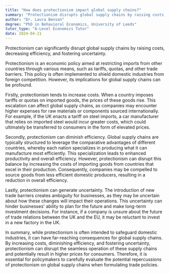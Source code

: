 ```yaml
---
title: "How does protectionism impact global supply chains?"
summary: "Protectionism disrupts global supply chains by raising costs, decreasing efficiency, and generating uncertainty, ultimately hindering international trade and economic stability."
author: "Dr. Laura Benson"
degree: "PhD in Behavioral Economics, University of Leeds"
tutor_type: "A-Level Economics Tutor"
date: 2024-04-21
---
```


Protectionism can significantly disrupt global supply chains by raising costs, decreasing efficiency, and fostering uncertainty.

Protectionism is an economic policy aimed at restricting imports from other countries through various means, such as tariffs, quotas, and other trade barriers. This policy is often implemented to shield domestic industries from foreign competition. However, its implications for global supply chains can be profound.

Firstly, protectionism tends to increase costs. When a country imposes tariffs or quotas on imported goods, the prices of these goods rise. This escalation can affect global supply chains, as companies may encounter higher expenses for raw materials or components sourced internationally. For example, if the UK enacts a tariff on steel imports, a car manufacturer that relies on imported steel would incur greater costs, which could ultimately be transferred to consumers in the form of elevated prices.

Secondly, protectionism can diminish efficiency. Global supply chains are typically structured to leverage the comparative advantages of different countries, whereby each nation specializes in producing what it can manufacture most efficiently. This specialization leads to enhanced productivity and overall efficiency. However, protectionism can disrupt this balance by increasing the costs of importing goods from countries that excel in their production. Consequently, companies may be compelled to source goods from less efficient domestic producers, resulting in a reduction in overall efficiency.

Lastly, protectionism can generate uncertainty. The introduction of new trade barriers creates ambiguity for businesses, as they may be uncertain about how these changes will impact their operations. This uncertainty can hinder businesses' ability to plan for the future and make long-term investment decisions. For instance, if a company is unsure about the future of trade relations between the UK and the EU, it may be reluctant to invest in a new factory in the UK.

In summary, while protectionism is often intended to safeguard domestic industries, it can have far-reaching consequences for global supply chains. By increasing costs, diminishing efficiency, and fostering uncertainty, protectionism can disrupt the seamless operation of these supply chains and potentially result in higher prices for consumers. Therefore, it is essential for policymakers to carefully evaluate the potential repercussions of protectionism on global supply chains when formulating trade policies.
    